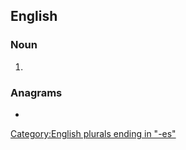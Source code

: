 ==English==

===Noun===
{{head|en|noun plural form}}

# {{plural of|anus|lang=en}}

===Anagrams===
* {{anagrams|en|a=aenssu|usneas}}

[[Category:English plurals ending in "-es"]]
